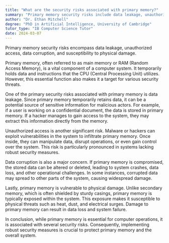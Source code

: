 ```yaml
---
title: "What are the security risks associated with primary memory?"
summary: "Primary memory security risks include data leakage, unauthorised access, data corruption, and susceptibility to physical damage."
author: "Dr. Ethan Mitchell"
degree: "PhD in Artificial Intelligence, University of Cambridge"
tutor_type: "IB Computer Science Tutor"
date: 2024-03-07
---
```


Primary memory security risks encompass data leakage, unauthorized access, data corruption, and susceptibility to physical damage.

Primary memory, often referred to as main memory or RAM (Random Access Memory), is a vital component of a computer system. It temporarily holds data and instructions that the CPU (Central Processing Unit) utilizes. However, this essential function also makes it a target for various security threats.

One of the primary security risks associated with primary memory is data leakage. Since primary memory temporarily retains data, it can be a potential source of sensitive information for malicious actors. For example, if a user is working on a confidential document, the data is stored in primary memory. If a hacker manages to gain access to the system, they may extract this information directly from the memory.

Unauthorized access is another significant risk. Malware or hackers can exploit vulnerabilities in the system to infiltrate primary memory. Once inside, they can manipulate data, disrupt operations, or even gain control over the system. This risk is particularly pronounced in systems lacking robust security measures.

Data corruption is also a major concern. If primary memory is compromised, the stored data can be altered or deleted, leading to system crashes, data loss, and other operational challenges. In some instances, corrupted data may spread to other parts of the system, causing widespread damage.

Lastly, primary memory is vulnerable to physical damage. Unlike secondary memory, which is often shielded by sturdy casings, primary memory is typically exposed within the system. This exposure makes it susceptible to physical threats such as heat, dust, and electrical surges. Damage to primary memory can result in data loss and system failure.

In conclusion, while primary memory is essential for computer operations, it is associated with several security risks. Consequently, implementing robust security measures is crucial to protect primary memory and the overall system.
    